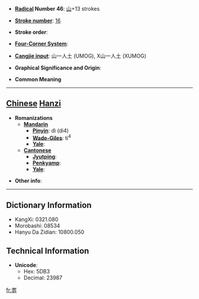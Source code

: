 * '''[[Wiktionary:Chinese radical index| Radical]] Number 46''': [[Wiktionary:Chinese radical index 山|山]]+13 strokes

* '''[[Wiktionary:Chinese total strokes index|Stroke number]]''': [[Wiktionary:Chinese total strokes index 16|16]]

* '''Stroke order''': 

* '''[[Wiktionary:Chinese four corner index|Four-Corner System]]''': 

* '''[[Wiktionary:Chinese Cangjie index|Cangjie input]]''': 山一人土 (UMOG), X山一人土 (XUMOG)

* '''Graphical Significance and Origin''': 

* '''Common Meaning'''

----

== [[Chinese]] [[Hanzi]] ==

* '''Romanizations'''
** '''[[Mandarin]]'''
*** '''[[Pinyin]]''': dì (di4)
*** '''[[Wade-Giles]]''': ti<sup>4</sup>
*** '''[[Yale]]''': 
** '''[[Cantonese]]'''
*** '''[[Jyutping]]''':
*** '''[[Penkyamp]]''': 
*** '''[[Yale]]''': 

* '''Other info''': 

----

== Dictionary Information ==

* KangXi: 0321.080
* Morobashi: 08534
* Hanyu Da Zidian: 10800.050

== Technical Information ==

* '''Unicode''':
** Hex: 5DB3
** Decimal: 23987

[[fr:嶳]]